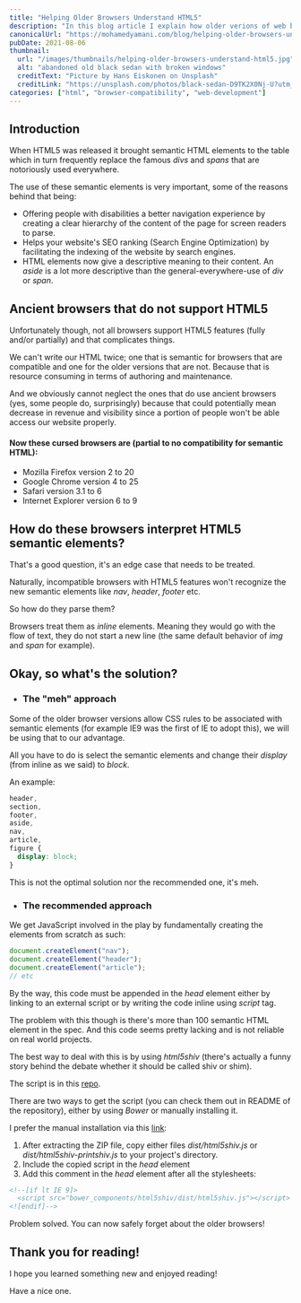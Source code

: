 ```yaml
---
title: "Helping Older Browsers Understand HTML5"
description: "In this blog article I explain how older verions of web browsers interpret unknown HTML5 elements, how to help them with that, and the recommended approach to that."
canonicalUrl: "https://mohamedyamani.com/blog/helping-older-browsers-understand-html5/"
pubDate: 2021-08-06
thumbnail:
  url: "/images/thumbnails/helping-older-browsers-understand-html5.jpg"
  alt: "abandoned old black sedan with broken windows"
  creditText: "Picture by Hans Eiskonen on Unsplash"
  creditLink: "https://unsplash.com/photos/black-sedan-D9TK2X0Nj-U?utm_medium=referral&utm_source=mohamedyamani.com"
categories: ["html", "browser-compatibility", "web-development"]
---
```


## Introduction

When HTML5 was released it brought semantic HTML elements to the table which in turn frequently replace the famous _divs_ and _spans_ that are notoriously used everywhere.

The use of these semantic elements is very important, some of the reasons behind that being:

- Offering people with disabilities a better navigation experience by creating a clear hierarchy of the content of the page for screen readers to parse.
- Helps your website's SEO ranking (Search Engine Optimization) by facilitating the indexing of the website by search engines.
- HTML elements now give a descriptive meaning to their content. An _aside_ is a lot more descriptive than the general-everywhere-use of _div_ or _span_.

## Ancient browsers that do not support HTML5

Unfortunately though, not all browsers support HTML5 features (fully and/or partially) and that complicates things.

We can't write our HTML twice; one that is semantic for browsers that are compatible and one for the older versions that are not. Because that is resource consuming in terms of authoring and maintenance.

And we obviously cannot neglect the ones that do use ancient browsers (yes, some people do, surprisingly) because that could potentially mean decrease in revenue and visibility since a portion of people won't be able access our website properly.

#### Now these cursed browsers are (partial to no compatibility for semantic HTML):

- Mozilla Firefox version 2 to 20
- Google Chrome version 4 to 25
- Safari version 3.1 to 6
- Internet Explorer version 6 to 9

## How do these browsers interpret HTML5 semantic elements?

That's a good question, it's an edge case that needs to be treated.

Naturally, incompatible browsers with HTML5 features won't recognize the new semantic elements like _nav_, _header_, _footer_ etc.

So how do they parse them?

Browsers treat them as _inline_ elements. Meaning they would go with the flow of text, they do not start a new line (the same default behavior of _img_ and _span_ for example).

## Okay, so what's the solution?

- ### The "meh" approach

Some of the older browser versions allow CSS rules to be associated with semantic elements (for example IE9 was the first of IE to adopt this), we will be using that to our advantage.

All you have to do is select the semantic elements and change their _display_ (from inline as we said) to _block_.

An example:

```css
header,
section,
footer,
aside,
nav,
article,
figure {
  display: block;
}
```

This is not the optimal solution nor the recommended one, it's meh.

- ### The recommended approach

We get JavaScript involved in the play by fundamentally creating the elements from scratch as such:

```javascript
document.createElement("nav");
document.createElement("header");
document.createElement("article");
// etc
```

By the way, this code must be appended in the _head_ element either by linking to an external script or by writing the code inline using _script_ tag.

The problem with this though is there's more than 100 semantic HTML element in the spec. And this code seems pretty lacking and is not reliable on real world projects.

The best way to deal with this is by using _html5shiv_ (there's actually a funny story behind the debate whether it should be called shiv or shim).

The script is in this [repo](https://github.com/aFarkas/html5shiv).

There are two ways to get the script (you can check them out in README of the repository), either by using _Bower_ or manually installing it.

I prefer the manual installation via this [link](https://github.com/aFarkas/html5shiv/archive/master.zip):

1. After extracting the ZIP file, copy either files _dist/html5shiv.js_ or _dist/html5shiv-printshiv.js_ to your project's directory.
2. Include the copied script in the _head_ element
3. Add this comment in the _head_ element after all the stylesheets:

```html
<!--[if lt IE 9]>
  <script src="bower_components/html5shiv/dist/html5shiv.js"></script>
<![endif]-->
```

Problem solved. You can now safely forget about the older browsers!

## Thank you for reading!

I hope you learned something new and enjoyed reading!

Have a nice one.
